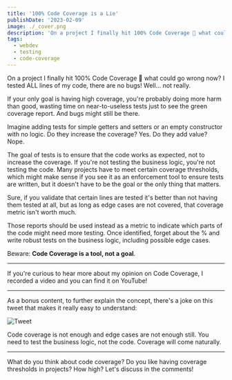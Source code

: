 ```yaml
---
title: '100% Code Coverage is a Lie'
publishDate: '2023-02-09'
image: ./_cover.png
description: 'On a project I finally hit 100% Code Coverage 🎯 what could go wrong now?'
tags:
  - webdev
  - testing
  - code-coverage
---
```



On a project I finally hit 100% Code Coverage 🎯 what could go wrong now? I tested ALL lines of my code, there are no bugs! Well... not really.

If your only goal is having high coverage, you're probably doing more harm than good, wasting time on near-to-useless tests just to see the green coverage report. And bugs might still be there.

Imagine adding tests for simple getters and setters or an empty constructor with no logic. Do they increase the coverage? Yes. Do they add value? Nope.

The goal of tests is to ensure that the code works as expected, not to increase the coverage. If you're not testing the business logic, you're not testing the code. Many projects have to meet certain coverage thresholds, which might make sense if you see it as an enforcement tool to ensure tests are written, but it doesn't have to be the goal or the only thing that matters.

Sure, if you validate that certain lines are tested it's better than not having them tested at all, but as long as edge cases are not covered, that coverage metric isn't worth much.

Those reports should be used instead as a metric to indicate which parts of the code might need more testing. Once identified, forget about the % and write robust tests on the business logic, including possible edge cases.

Beware: **Code Coverage is a tool, not a goal**.

---

If you're curious to hear more about my opinion on Code Coverage, I recorded a video and you can find it on YouTube!

<YouTube id="WxoSoxVgyUw" />

---

As a bonus content, to further explain the concept, there's a joke on this tweet that makes it really easy to understand:


<Image src={tweet} alt="Tweet" />

Code coverage is not enough and edge cases are not enough still. You need to test the business logic, not the code. Coverage will come naturally.

---

What do you think about code coverage? Do you like having coverage thresholds in projects? How high? Let's discuss in the comments!
